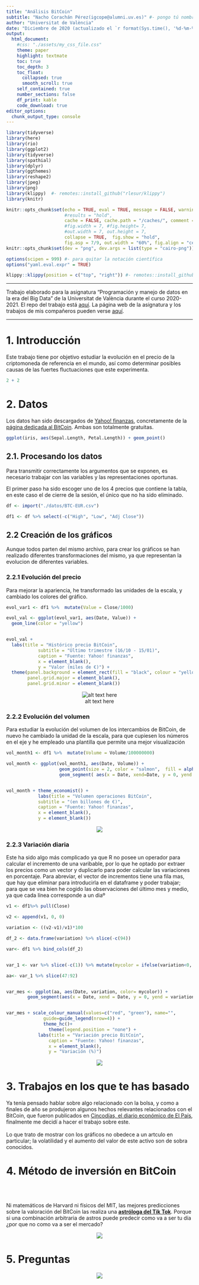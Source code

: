 ---
title: "Análisis BitCoin"
subtitle: "Nacho Corachán Pérez(igcope@alumni.uv.es)" #- pongo tú nombre ahí para q aparezca más grande q el de la UV
author: "Universitat de València"
date: "Diciembre de 2020 (actualizado el `r format(Sys.time(), '%d-%m-%Y')`)"
output:
  html_document:
    #css: "./assets/my_css_file.css"
    theme: paper
    highlight: textmate 
    toc: true
    toc_depth: 3 
    toc_float: 
      collapsed: true
      smooth_scroll: true
    self_contained: true
    number_sections: false
    df_print: kable
    code_download: true
editor_options: 
  chunk_output_type: console
---

```{r packages-setup, include = FALSE}
library(tidyverse)
library(here)
library(rio)
library(ggplot2)
library(tidyverse)
library(spathial)
library(dplyr)
library(ggthemes)
library(reshape2)
library(jpeg)
library(png)
library(klippy)  #- remotes::install_github("rlesur/klippy")
library(knitr)
```

```{r chunk-setup, include = FALSE}
knitr::opts_chunk$set(echo = TRUE, eval = TRUE, message = FALSE, warning = FALSE, 
                      #results = "hold",
                      cache = FALSE, cache.path = "/caches/", comment = "#>",
                      #fig.width = 7, #fig.height= 7,   
                      #out.width = 7, out.height = 7,
                      collapse = TRUE,  fig.show = "hold",
                      fig.asp = 7/9, out.width = "60%", fig.align = "center")
knitr::opts_chunk$set(dev = "png", dev.args = list(type = "cairo-png"))
```

```{r options-setup, include = FALSE}
options(scipen = 999) #- para quitar la notación científica
options("yaml.eval.expr" = TRUE) 
```


```{r klippy, echo = FALSE}
klippy::klippy(position = c("top", "right")) #- remotes::install_github("rlesur/klippy")
```

<hr class="linea-black">

Trabajo elaborado para la asignatura "Programación y manejo de datos en la era del Big Data" de la Universitat de València durante el curso 2020-2021. El repo del trabajo está [aquí](https://github.com/Nacho-CP/trabajo_BigData){target="_blank"}. La página web de la asignatura y los trabajos de mis compañeros pueden verse [aquí](https://perezp44.github.io/intro-ds-20-21-web/07-trabajos.html){target="_blank"}.

<!-- El párrafo de arriba has de dejarlo casi igual, 
        solo HAS de SUSTITUIR las 2 veces que aparece "perezp44" por tu usuario de Github-->

<hr class="linea-red">

# 1. Introducción

Este trabajo tiene por objetivo estudiar la evolución en el precio de la criptomoneda de referencia en el mundo, así como determinar posibles causas de las fuertes fluctuaciones que este experimenta.

```{r, eval = FALSE, echo=FALSE}
2 + 2
```


# 2. Datos

Los datos han sido descargados de [Yahoo! finanzas](https://es.finance.yahoo.com/), concretamente de la 
[página dedicada al BitCoin](https://es.finance.yahoo.com/quote/BTC-EUR/history?p=BTC-EUR). Ambas son totalmente gratuitas.

```{r, eval = FALSE, echo=FALSE}
ggplot(iris, aes(Sepal.Length, Petal.Length)) + geom_point()
```


## 2.1. Procesando los datos

Para transmitir correctamente los argumentos que se exponen, es necesario trabajar con las variables y las representaciones oportunas. 

El primer paso ha sido escoger uno de los 4 precios que contiene la tabla, en este caso el de cierre de la sesión, el único que no ha sido eliminado.

```{r, eval = FALSE, echo=TRUE}

df <- import("./datos/BTC-EUR.csv")

df1 <- df %>% select(-c("High", "Low", "Adj Close"))

```




## 2.2 Creación de los gráficos

Aunque todos parten del mismo archivo, para crear los gráficos se han realizado diferentes transformaciones del mismo, ya que representan la evolucion de diferentes variables.

### 2.2.1 Evolución del precio

Para mejorar la apariencia, he transformado las unidades de la escala, y cambiado los colores del gráfico.


```{r, eval = FALSE, echo=TRUE}
evol_var1 <- df1 %>%  mutate(Value = Close/1000)

evol_val <- ggplot(evol_var1, aes(Date, Value)) +
  geom_line(color = "yellow")


evol_val +
  labs(title = "Histórico precio BitCoin",
            subtitle = "Último trimestre (16/10 - 15/01)",
            caption = "Fuente: Yahoo! finanzas",
            x = element_blank(),
            y = "Valor (miles de €)") +
  theme(panel.background = element_rect(fill = "black", colour = "yellow"),
        panel.grid.major = element_blank(),
        panel.grid.minor = element_blank())

```


<center>![alt text here](imagenes/evol_precio.png)</center>


### 2.2.2 Evolución del volumen

Para estudiar la evolución del volumen de los intercambios de BitCoin, de nuevo he cambiado la unidad de la escala, para que cupiesen los números en el eje y he empleado una plantilla que permite una mejor visualización


```{r, eval = FALSE, echo=TRUE}

vol_month1 <- df1 %>%  mutate(Volume = Volume/100000000)

vol_month <- ggplot(vol_month1, aes(Date, Volume)) +
                    geom_point(size = 2, color = "salmon",  fill = alpha("salmon", 0.5), alpha = 0.7, shape = 23) +
                    geom_segment( aes(x = Date, xend=Date, y = 0, yend = Volume), color = "deepskyblue2")


vol_month + theme_economist() +
            labs(title = "Volumen operaciones BitCoin",
            subtitle = "(en billones de €)",
            caption = "Fuente: Yahoo! finanzas",
            x = element_blank(),
            y = element_blank())

```

<center>![](imagenes/volumen.png)</center>


### 2.2.3 Variación diaria

Este ha sido algo más complicado ya que R no posee un operador para calcular el incremento de una varibable, por lo que he optado por extraer los precios como un vector y duplicarlo para poder calcular las variaciones en porcentaje. Para abreviar, el vector de incrementos tiene una fila mas, que hay que eliminar para introducirla en el dataframe y poder trabajar; para que se vea bien he cogido las observaciones del último mes y medio, ya que cada línea corresponde a un diaº


```{r, eval = FALSE, echo=TRUE}

v1 <- df1%>% pull(Close)

v2 <- append(v1, 0, 0)

variation <- ((v2-v1)/v1)*100

df_2 <- data.frame(variation) %>% slice(-c(94))

var<- df1 %>% bind_cols(df_2)


var_1 <- var %>% slice(-c(1)) %>% mutate(mycolor = ifelse(variation<0, "-", "+"))

aa<- var_1 %>% slice(47:92)


var_mes <- ggplot(aa, aes(Date, variation, color= mycolor)) +
        geom_segment(aes(x = Date, xend = Date, y = 0, yend = variation))


var_mes + scale_colour_manual(values=c("red", "green"), name="",
              guide=guide_legend(nrow=4)) +
              theme_hc()+
                theme(legend.position = "none") +
            labs(title = "Variación precio BitCoin",
                caption = "Fuente: Yahoo! finanzas",
                x = element_blank(),
                y = "Variación (%)")
```

<center>![](imagenes/var_dia.png)</center>

# 3. Trabajos en los que te has basado

Ya tenía pensado hablar sobre algo relacionado con la bolsa, y como a finales de año se produjeron algunos hechos relevantes relacionados con el BitCoin, que fueron publicados en [Cincodías, el diario económico de El País](https://cincodias.elpais.com/), finalmente me decidí a hacer el trabajo sobre este.
<br></br>
Lo que trato de mostrar con los gráficos no obedece a un artculo en particular; la volatilidad y el aumento del valor de este activo son de sobra conocidos.


# 4. Método de inversión en BitCoin

<br></br>

Ni matemáticos de Harvard ni físicos del MIT, las mejores predicciones sobre la valoración del BitCoin las realiza una [**astróloga del Tik Tok**](https://cincodias.elpais.com/cincodias/2021/01/14/mercados/1610634736_913553.html). Porque si una combinación arbitraria de astros puede predecir como va a ser tu día ¿por que no como va a ser el mercado?


<center>![](imagenes/tu.webp)</center>


# 5. Preguntas

<center>![](imagenes/dudas.jpg)</center>





